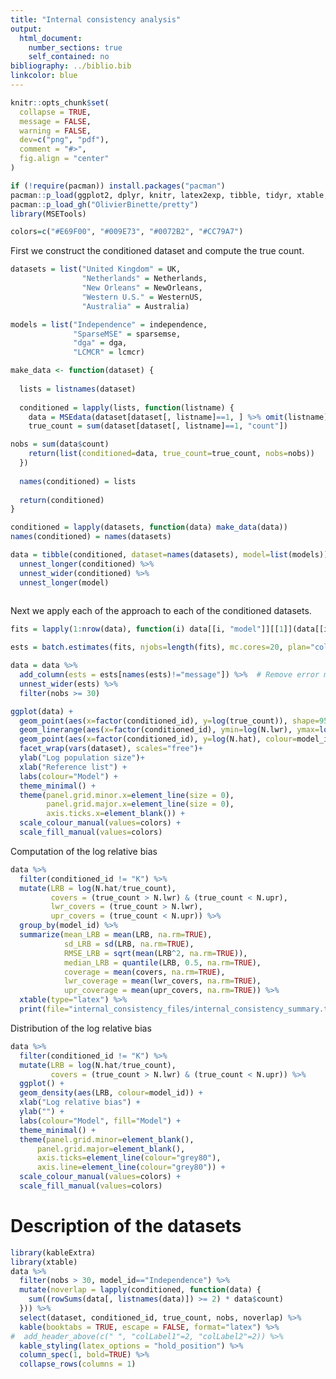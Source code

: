 ```yaml
---
title: "Internal consistency analysis"
output: 
  html_document:
    number_sections: true
    self_contained: no
bibliography: ../biblio.bib
linkcolor: blue
---
```


```r
knitr::opts_chunk$set(
  collapse = TRUE,
  message = FALSE,
  warning = FALSE,
  dev=c("png", "pdf"),
  comment = "#>",
  fig.align = "center"
)

if (!require(pacman)) install.packages("pacman")
pacman::p_load(ggplot2, dplyr, knitr, latex2exp, tibble, tidyr, xtable, kableExtra)
pacman::p_load_gh("OlivierBinette/pretty")
library(MSETools)

colors=c("#E69F00", "#009E73", "#0072B2", "#CC79A7")
```


First we construct the conditioned dataset and compute the true count.

```r
datasets = list("United Kingdom" = UK, 
                "Netherlands" = Netherlands, 
                "New Orleans" = NewOrleans, 
                "Western U.S." = WesternUS, 
                "Australia" = Australia)

models = list("Independence" = independence, 
              "SparseMSE" = sparsemse, 
              "dga" = dga, 
              "LCMCR" = lcmcr)

make_data <- function(dataset) {
  
  lists = listnames(dataset)
  
  conditioned = lapply(lists, function(listname) {
    data = MSEdata(dataset[dataset[, listname]==1, ] %>% omit(listname))
    true_count = sum(dataset[dataset[, listname]==1, "count"])

nobs = sum(data$count)
    return(list(conditioned=data, true_count=true_count, nobs=nobs))
  })
  
  names(conditioned) = lists
  
  return(conditioned)
}

conditioned = lapply(datasets, function(data) make_data(data))
names(conditioned) = names(datasets)

data = tibble(conditioned, dataset=names(datasets), model=list(models)) %>% 
  unnest_longer(conditioned) %>% 
  unnest_wider(conditioned) %>% 
  unnest_longer(model)
  
```

Next we apply each of the approach to each of the conditioned datasets.

```r
fits = lapply(1:nrow(data), function(i) data[[i, "model"]][[1]](data[[i, "conditioned"]][[1]]))
```

```r
ests = batch.estimates(fits, njobs=length(fits), mc.cores=20, plan="collect")
```

```r
data = data %>% 
  add_column(ests = ests[names(ests)!="message"]) %>%  # Remove error messages
  unnest_wider(ests) %>% 
  filter(nobs >= 30)

ggplot(data) +
  geom_point(aes(x=factor(conditioned_id), y=log(true_count)), shape=95, size=9) +
  geom_linerange(aes(x=factor(conditioned_id), ymin=log(N.lwr), ymax=log(N.upr), colour=model_id), position=position_dodge(width=0.6)) +
  geom_point(aes(x=factor(conditioned_id), y=log(N.hat), colour=model_id), position=position_dodge(width=0.6)) +
  facet_wrap(vars(dataset), scales="free")+
  ylab("Log population size")+
  xlab("Reference list") +
  labs(colour="Model") +
  theme_minimal() + 
  theme(panel.grid.minor.x=element_line(size = 0),
        panel.grid.major.x=element_line(size = 0),
        axis.ticks.x=element_blank()) +
  scale_colour_manual(values=colors) +
  scale_fill_manual(values=colors)
```

Computation of the log relative bias

```r
data %>% 
  filter(conditioned_id != "K") %>% 
  mutate(LRB = log(N.hat/true_count),
         covers = (true_count > N.lwr) & (true_count < N.upr),
         lwr_covers = (true_count > N.lwr),
         upr_covers = (true_count < N.upr)) %>% 
  group_by(model_id) %>% 
  summarize(mean_LRB = mean(LRB, na.rm=TRUE),
            sd_LRB = sd(LRB, na.rm=TRUE),
            RMSE_LRB = sqrt(mean(LRB^2, na.rm=TRUE)),
            median_LRB = quantile(LRB, 0.5, na.rm=TRUE),
            coverage = mean(covers, na.rm=TRUE),
            lwr_coverage = mean(lwr_covers, na.rm=TRUE),
            upr_coverage = mean(upr_covers, na.rm=TRUE)) %>% 
  xtable(type="latex") %>% 
  print(file="internal_consistency_files/internal_consistency_summary.tex")
```

Distribution of the log relative bias

```r
data %>% 
  filter(conditioned_id != "K") %>% 
  mutate(LRB = log(N.hat/true_count),
         covers = (true_count > N.lwr) & (true_count < N.upr)) %>% 
  ggplot() +
  geom_density(aes(LRB, colour=model_id)) +
  xlab("Log relative bias") +
  ylab("") +
  labs(colour="Model", fill="Model") +
  theme_minimal() +
  theme(panel.grid.minor=element_blank(),
      panel.grid.major=element_blank(),
      axis.ticks=element_line(colour="grey80"),
      axis.line=element_line(colour="grey80")) +
  scale_colour_manual(values=colors) +
  scale_fill_manual(values=colors)
```




# Description of the datasets

```r
library(kableExtra)
library(xtable)
data %>% 
  filter(nobs > 30, model_id=="Independence") %>% 
  mutate(noverlap = lapply(conditioned, function(data) {
    sum((rowSums(data[, listnames(data)]) >= 2) * data$count)
  })) %>% 
  select(dataset, conditioned_id, true_count, nobs, noverlap) %>% 
  kable(booktabs = TRUE, escape = FALSE, format="latex") %>% 
#  add_header_above(c(" ", "colLabel1"=2, "colLabel2"=2)) %>% 
  kable_styling(latex_options = "hold_position") %>%
  column_spec(1, bold=TRUE) %>%
  collapse_rows(columns = 1)
```




















